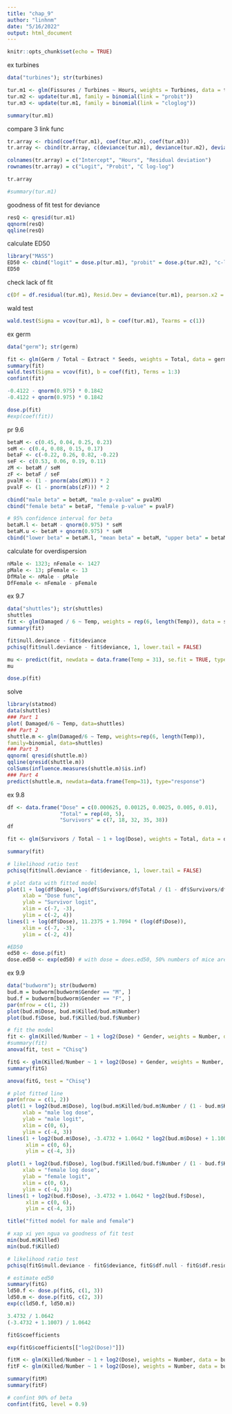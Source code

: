 ```yaml
---
title: "chap_9"
author: "linhnm"
date: "5/16/2022"
output: html_document
---
```


```r
knitr::opts_chunk$set(echo = TRUE)
```

ex turbines
```r
data("turbines"); str(turbines)

tur.m1 <- glm(Fissures / Turbines ~ Hours, weights = Turbines, data = turbines, family = binomial())
tur.m2 <- update(tur.m1, family = binomial(link = "probit"))
tur.m3 <- update(tur.m1, family = binomial(link = "cloglog"))

summary(tur.m1)
```

compare 3 link func
```r

tr.array <- rbind(coef(tur.m1), coef(tur.m2), coef(tur.m3))
tr.array <- cbind(tr.array, c(deviance(tur.m1), deviance(tur.m2), deviance(tur.m3)))

colnames(tr.array) = c("Intercept", "Hours", "Residual deviation")
rownames(tr.array) = c("Logit", "Probit", "C log-log")

tr.array

#summary(tur.m1)
```

goodness of fit test for deviance
```r
resQ <- qresid(tur.m1)
qqnorm(resQ)
qqline(resQ)

```
calculate ED50
```r
library("MASS")
ED50 <- cbind("logit" = dose.p(tur.m1), "probit" = dose.p(tur.m2), "c-log-log" = dose.p(tur.m3))
ED50
```
check lack of fit
```r
c(Df = df.residual(tur.m1), Resid.Dev = deviance(tur.m1), pearson.x2 = sum(resid(tur.m1, type = "pearson")^2))
```
wald test
```r
wald.test(Sigma = vcov(tur.m1), b = coef(tur.m1), Tearms = c(1))
```



ex germ
```r
data("germ"); str(germ)

fit <- glm(Germ / Total ~ Extract * Seeds, weights = Total, data = germ, family = binomial(link = "logit"))
summary(fit)
wald.test(Sigma = vcov(fit), b = coef(fit), Terms = 1:3)
confint(fit)

-0.4122 - qnorm(0.975) * 0.1842
-0.4122 + qnorm(0.975) * 0.1842

dose.p(fit)
#exp(coef(fit))
```

pr 9.6

```r
betaM <- c(0.45, 0.04, 0.25, 0.23)
seM <- c(0.4, 0.08, 0.15, 0.17)
betaF <- c(-0.22, 0.26, 0.82, -0.22)
seF <- c(0.53, 0.06, 0.19, 0.11)
zM <- betaM / seM
zF <- betaF / seF
pvalM <- (1 - pnorm(abs(zM))) * 2
pvalF <- (1 - pnorm(abs(zF))) * 2

cbind("male beta" = betaM, "male p-value" = pvalM)
cbind("female beta" = betaF, "female p-value" = pvalF)
```
```r
# 95% confidence interval for beta
betaM.l <- betaM - qnorm(0.975) * seM
betaM.u <- betaM + qnorm(0.975) * seM
cbind("lower beta" = betaM.l, "mean beta" = betaM, "upper beta" = betaM.u)
```
calculate for overdispersion
```r
nMale <- 1323; nFemale <- 1427
pMale <- 13; pFemale <- 13
DfMale <- nMale - pMale
DfFemale <- nFemale - pFemale


```

ex 9.7
```r
data("shuttles"); str(shuttles)
shuttles
fit <- glm(Damaged / 6 ~ Temp, weights = rep(6, length(Temp)), data = shuttles, family = binomial())
summary(fit)

fit$null.deviance - fit$deviance
pchisq(fit$null.deviance - fit$deviance, 1, lower.tail = FALSE)

mu <- predict(fit, newdata = data.frame(Temp = 31), se.fit = TRUE, type = "response")
mu

dose.p(fit)
```
solve
```r
library(statmod)
data(shuttles)
### Part 1
plot( Damaged/6 ~ Temp, data=shuttles)
### Part 2
shuttle.m <- glm(Damaged/6 ~ Temp, weights=rep(6, length(Temp)),
family=binomial, data=shuttles)
### Part 3
qqnorm( qresid(shuttle.m))
qqline(qresid(shuttle.m))
colSums(influence.measures(shuttle.m)$is.inf)
### Part 4
predict(shuttle.m, newdata=data.frame(Temp=31), type="response")
```

ex 9.8
```r
df <- data.frame("Dose" = c(0.000625, 0.00125, 0.0025, 0.005, 0.01),
                 "Total" = rep(40, 5),
                 "Survivors" = c(7, 18, 32, 35, 38))
df

fit <- glm(Survivors / Total ~ 1 + log(Dose), weights = Total, data = df, family = binomial())

summary(fit)

# likelihood ratio test
pchisq(fit$null.deviance - fit$deviance, 1, lower.tail = FALSE)

# plot data with fitted model
plot(1 + log(df$Dose), log(df$Survivors/df$Total / (1 - df$Survivors/df$Total)),
     xlab = "Dose func",
     ylab = "Survivor logit",
     xlim = c(-7, -3),
     ylim = c(-2, 4))
lines(1 + log(df$Dose), 11.2375 + 1.7094 * (log(df$Dose)),
     xlim = c(-7, -3),
     ylim = c(-2, 4))

#ED50
ed50 <- dose.p(fit)
dose.ed50 <- exp(ed50) # with dose = does.ed50, 50% numbers of mice are survival

```
ex 9.9
```r
data("budworm"); str(budworm)
bud.m = budworm[budworm$Gender == "M", ]
bud.f = budworm[budworm$Gender == "F", ]
par(mfrow = c(1, 2))
plot(bud.m$Dose, bud.m$Killed/bud.m$Number)
plot(bud.f$Dose, bud.f$Killed/bud.f$Number)
```
```r
# fit the model
fit <- glm(Killed/Number ~ 1 + log2(Dose) * Gender, weights = Number, data = budworm, family = binomial())
#summary(fit)
anova(fit, test = "Chisq")

fitG <- glm(Killed/Number ~ 1 + log2(Dose) + Gender, weights = Number, data = budworm, family = binomial())
summary(fitG)

anova(fitG, test = "Chisq")
```
```r
# plot fitted line
par(mfrow = c(1, 2))
plot(1 + log2(bud.m$Dose), log(bud.m$Killed/bud.m$Number / (1 - bud.m$Killed/bud.m$Number)),
     xlab = "male log dose",
     ylab = "male logit", 
     xlim = c(0, 6),
     ylim = c(-4, 3))
lines(1 + log2(bud.m$Dose), -3.4732 + 1.0642 * log2(bud.m$Dose) + 1.1007,
      xlim = c(0, 6),
      ylim = c(-4, 3))

plot(1 + log2(bud.f$Dose), log(bud.f$Killed/bud.f$Number / (1 - bud.f$Killed/bud.f$Number)),
     xlab = "female log dose",
     ylab = "female logit", 
     xlim = c(0, 6),
     ylim = c(-4, 3))
lines(1 + log2(bud.f$Dose), -3.4732 + 1.0642 * log2(bud.f$Dose),
      xlim = c(0, 6),
      ylim = c(-4, 3))

title("fitted model for male and female")

```

```r
# xap xi yen ngua va goodness of fit test
min(bud.m$Killed)
min(bud.f$Killed)

# likelihood ratio test
pchisq(fitG$null.deviance - fitG$deviance, fitG$df.null - fitG$df.residual, lower.tail = FALSE)
```
```r
# estimate ed50
summary(fitG)
ld50.f <- dose.p(fitG, c(1, 3))
ld50.m <- dose.p(fitG, c(2, 3))
exp(c(ld50.f, ld50.m))

3.4732 / 1.0642
(-3.4732 + 1.1007) / 1.0642

fitG$coefficients

exp(fitG$coefficients[["log2(Dose)"]])
```
```r
fitM <- glm(Killed/Number ~ 1 + log2(Dose), weights = Number, data = bud.m, family = binomial())
fitF <- glm(Killed/Number ~ 1 + log2(Dose), weights = Number, data = bud.f, family = binomial())

summary(fitM)
summary(fitF)
```
```r
# confint 90% of beta
confint(fitG, level = 0.9)
```


